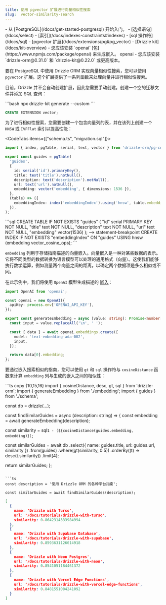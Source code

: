 ```yaml
---
title: 使用 pgvector 扩展进行向量相似性搜索
slug:  vector-similarity-search
---
```



<Prerequisites>
- 从 [PostgreSQL](/docs/get-started-postgresql) 开始入门。
- [选择语句](/docs/select)
- [索引](/docs/indexes-constraints#indexes)
- [sql 操作符](/docs/sql)
- [pgvector 扩展](/docs/extensions/pg#pg_vector)
- [Drizzle kit](/docs/kit-overview)
- 您应该安装 `openai` [包](https://www.npmjs.com/package/openai) 来生成嵌入。 
<Npm>
  openai
</Npm>
- 您应该安装 `drizzle-orm@0.31.0` 和 `drizzle-kit@0.22.0` 或更高版本。  
</Prerequisites>

要在 PostgreSQL 中使用 Drizzle ORM 实现向量相似性搜索，您可以使用 `pgvector` 扩展。这个扩展提供了一系列函数来处理向量并进行相似性搜索。

目前，Drizzle 并不会自动创建扩展，因此您需要手动创建。创建一个空的迁移文件并添加 SQL 查询：

<Section>
```bash
npx drizzle-kit generate --custom
```

```sql
CREATE EXTENSION vector;
```
</Section>

为了进行相似性搜索，您需要创建一个包含向量列的表，并在该列上创建一个 `HNSW` 或 `IVFFlat` 索引以提高性能：

<CodeTabs items={["schema.ts", "migration.sql"]}>
  <CodeTab>
  ```ts copy {10, 13}
  import { index, pgTable, serial, text, vector } from 'drizzle-orm/pg-core';

  export const guides = pgTable(
    'guides',
    {
      id: serial('id').primaryKey(),
      title: text('title').notNull(),
      description: text('description').notNull(),
      url: text('url').notNull(),
      embedding: vector('embedding', { dimensions: 1536 }),
    },
    (table) => ({
      embeddingIndex: index('embeddingIndex').using('hnsw', table.embedding.op('vector_cosine_ops')),
    }),
  );
  ```
  </CodeTab>
  ```sql
  CREATE TABLE IF NOT EXISTS "guides" (
    "id" serial PRIMARY KEY NOT NULL,
    "title" text NOT NULL,
    "description" text NOT NULL,
    "url" text NOT NULL,
    "embedding" vector(1536)
  );
  --> statement-breakpoint
  CREATE INDEX IF NOT EXISTS "embeddingIndex" ON "guides" USING hnsw (embedding vector_cosine_ops);
  ```
</CodeTabs>

`embedding` 列用于存储指南描述的向量嵌入。向量嵌入是一种对某些数据的表示。它将不同类型的数据转换为语言模型可以处理的通用格式（向量）。这使我们能够执行数学运算，例如测量两个向量之间的距离，以确定两个数据项是多么相似或不同。

在此示例中，我们将使用 `OpenAI` 模型生成描述的 [嵌入](https://platform.openai.com/docs/guides/embeddings)：
```ts copy
import OpenAI from 'openai';

const openai = new OpenAI({
  apiKey: process.env['OPENAI_API_KEY'],
});

export const generateEmbedding = async (value: string): Promise<number[]> => {
  const input = value.replaceAll('\n', ' ');

  const { data } = await openai.embeddings.create({
    model: 'text-embedding-ada-002',
    input,
  });

  return data[0].embedding;
};
```

要通过嵌入搜索相似的指南，您可以使用 `gt` 和 `sql` 操作符与 `cosineDistance` 函数来计算 `embedding` 列与生成的嵌入之间的相似性：

<Section>
```ts copy {10,15,16}
import { cosineDistance, desc, gt, sql } from 'drizzle-orm';
import { generateEmbedding } from './embedding';
import { guides } from './schema';

const db = drizzle(...);

const findSimilarGuides = async (description: string) => {
  const embedding = await generateEmbedding(description);

  const similarity = sql<number>`1 - (${cosineDistance(guides.embedding, embedding)})`;

  const similarGuides = await db
    .select({ name: guides.title, url: guides.url, similarity })
    .from(guides)
    .where(gt(similarity, 0.5))
    .orderBy((t) => desc(t.similarity))
    .limit(4);

  return similarGuides;
};
```

```ts
const description = '使用 Drizzle ORM 的各种平台指南';

const similarGuides = await findSimilarGuides(description);
```

```json
[
  {
    name: 'Drizzle with Turso',
    url: '/docs/tutorials/drizzle-with-turso',
    similarity: 0.8642314333984994
  },
  {
    name: 'Drizzle with Supabase Database',
    url: '/docs/tutorials/drizzle-with-supabase',
    similarity: 0.8593631126014918
  },
  {
    name: 'Drizzle with Neon Postgres',
    url: '/docs/tutorials/drizzle-with-neon',
    similarity: 0.8541051184461372
  },
  {
    name: 'Drizzle with Vercel Edge Functions',
    url: '/docs/tutorials/drizzle-with-vercel-edge-functions',
    similarity: 0.8481551084241092
  }
]
```
</Section>
